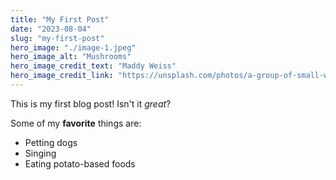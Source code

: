 ```yaml
---
title: "My First Post"
date: "2023-08-04"
slug: "my-first-post"
hero_image: "./image-1.jpeg"
hero_image_alt: "Mushrooms"
hero_image_credit_text: "Maddy Weiss"
hero_image_credit_link: "https://unsplash.com/photos/a-group-of-small-white-mushrooms-growing-on-the-ground-V9EfIYUuGeo"
---
```


This is my first blog post! Isn't it *great*?

Some of my **favorite** things are:

* Petting dogs
* Singing
* Eating potato-based foods

